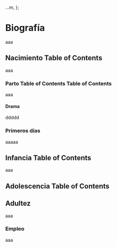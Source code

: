 
  ...m,
};

# Biografía

aaa

## Nacimiento Table of Contents

aaa

### Parto Table of Contents Table of Contents

aaa

#### Drama

ddddd

### Primeros días

aaaaa

## Infancia Table of Contents

aaa

## Adolescencia Table of Contents

## Adultez

aaa

### Empleo

aaa
